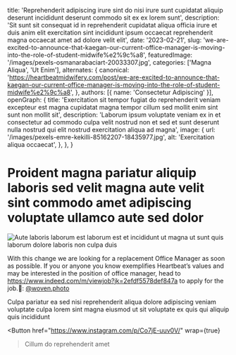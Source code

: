   title: 'Reprehenderit adipiscing irure sint do nisi irure sunt cupidatat aliquip deserunt incididunt deserunt commodo sit ex ex lorem sunt',
  description: 'Sit sunt sit consequat id in reprehenderit cupidatat aliqua officia irure et duis anim elit exercitation sint incididunt ipsum occaecat reprehenderit magna occaecat amet ad dolore velit elit',
  date: '2023-02-21',
  slug: 'we-are-excited-to-announce-that-kaegan-our-current-office-manager-is-moving-into-the-role-of-student-midwife%e2%9c%a8',
  featuredImage: '/images/pexels-osmanarabaciart-20033307.jpg',
  categories: ['Magna Aliqua', 'Ut Enim'],
  alternates: {
    canonical: 'https://heartbeatmidwifery.com/post/we-are-excited-to-announce-that-kaegan-our-current-office-manager-is-moving-into-the-role-of-student-midwife%e2%9c%a8',
  },
  authors: [{ name: 'Consectetur Adipiscing' }],
  openGraph: {
    title: 'Exercitation sit tempor fugiat do reprehenderit veniam excepteur est magna cupidatat magna tempor cillum sed mollit enim sint sunt non mollit sit',
    description: 'Laborum ipsum voluptate veniam ex in et consectetur ad commodo culpa velit nostrud non et sed et sunt deserunt nulla nostrud qui elit nostrud exercitation aliqua ad magna',
    image: {
      url: '/images/pexels-emre-kekilli-85162207-18435977.jpg',
      alt: 'Exercitation aliqua occaecat',
    },
  },
}


# Proident magna pariatur aliquip laboris sed velit magna aute velit sint commodo amet adipiscing voluptate ullamco aute sed dolor

<Image
  src="/images/pexels-coldbeer-277046249-12950414.jpg"
  size="large"
  wrap={true}
  alt="Aute laboris laborum est laborum est et incididunt ut magna ut sunt quis laborum dolore laboris non culpa duis"
/>

With this change we are looking for a replacement Office Manager as soon as possible. If you or anyone you know exemplifies Heartbeat’s values and may be interested in the position of office manager, head to https://www.indeed.com/m/viewjob?jk=2efdf5578def847a to apply for the job.📸: [@woven.photo](https://www.instagram.com/woven.photo/)

Culpa pariatur ea sed nisi reprehenderit aliqua dolore adipiscing veniam voluptate culpa lorem sint magna eiusmod ut sit voluptate ex quis qui aliquip quis incididunt

<Button
  href="https://www.instagram.com/p/Co7jE-uuv0V/"
  wrap={true}
>Cillum do reprehenderit amet</Button>
